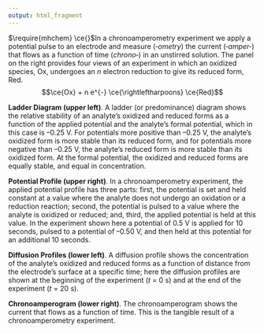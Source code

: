```yaml
---
output: html_fragment
---
```


<!-- text for introduction -->

$\require{mhchem} \ce{}$In a chronoamperometry experiment we apply a potential pulse to an electrode and measure (&#8209;*ometry*) the current (&#8209;*amper*&#8209;) that flows as a function of time (*chrono*&#8209;) in an unstirred solution. The panel on the right provides four views of an experiment in which an oxidized species, Ox, undergoes an *n* electron reduction to give its reduced form, Red. 
$$\ce{Ox} + n e^{-} \ce{\rightleftharpoons} \ce{Red}$$ 

**Ladder Diagram (upper left)**. A ladder (or predominance) diagram shows the relative stability of an analyte's oxidized and reduced forms as a function of the applied potential and the analyte's formal potential, which in this case is --$0.25$ V. For potentials more positive than --$0.25$ V, the analyte's oxidized form is more stable than its reduced form, and for potentials more negative than --$0.25$ V, the analyte's reduced form is more stable than its oxidized form. At the formal potential, the oxidized and reduced forms are equally stable, and equal in concentration.

**Potential Profile (upper right)**. In a chronoamperometry experiment, the applied potential profile has three parts: first, the potential is set and held constant at a value where the analyte does not undergo an oxidation or a reduction reaction; second, the potential is pulsed to a value where the analyte is oxidized or reduced; and, third, the applied potential is held at this value. In the experiment shown here a potential of 0.5 V is applied for $10$ seconds, pulsed to a potential of --$0.50$ V, and then held at this potential for an additional $10$ seconds. 

**Diffusion Profiles (lower left)**. A diffusion profile shows the concentration of the analyte's oxidized and reduced forms as a function of distance from the electrode's surface at a specific time; here the diffusion profiles are shown at the beginning of the experiment (*t* = $0$ s) and at the end of the experiment (*t* = $20$ s).

**Chronoamperogram (lower right)**. The chronoamperogram shows the current that flows as a function of time. This is the tangible result of a chronoamperometry experiment.
